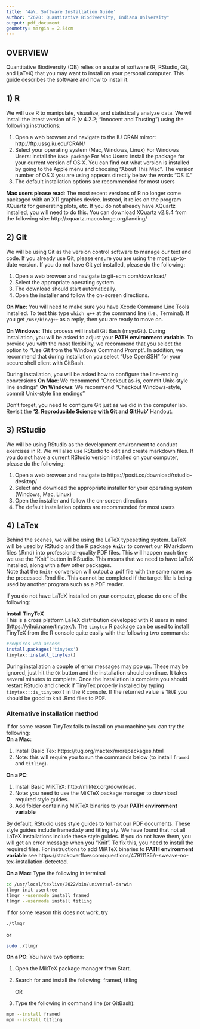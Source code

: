 ```yaml
---
title: '4a\. Software Installation Guide'
author: "Z620: Quantitative Biodiversity, Indiana University"
output: pdf_document
geometry: margin = 2.54cm
---
```


## OVERVIEW

Quantitative Biodiversity (QB) relies on a suite of software (R, RStudio, Git, and LaTeX) that you may want to install on your personal computer.
This guide describes the software and how to install it.

## 1) R

We will use R to manipulate, visualize, and statistically analyze data.
We will install the latest version of R (v 4.2.2; "Innocent and Trusting") using the following instructions:

1. Open a web browser and navigate to the IU CRAN mirror: http://ftp.ussg.iu.edu/CRAN/
2. Select your operating system (Mac, Windows, Linux)
    For Windows Users: install the `base package`
    For Mac Users: install the package for your current version of OS X. You can find out what version is installed by going to the Apple menu and choosing "About This Mac". The version number of OS X you are using appears directly below the words "OS X."
3. The default installation options are recommended for most users

**Mac users please read**:
    The most recent versions of R no longer come packaged with an X11 graphics device.
    Instead, it relies on the program XQuartz for generating plots, etc.
    If you do not already have XQuartz installed, you will need to do this.
    You can download XQuartz v2.8.4 from the following site: http://xquartz.macosforge.org/landing/

## 2) Git

We will be using Git as the version control software to manage our text and code.
If you already use Git, please ensure you are using the most up-to-date version.
If you do not have Git yet installed, please do the following:

1. Open a web browser and navigate to git-scm.com/download/
2. Select the appropriate operating system.
3. The download should start automatically.
4. Open the installer and follow the on-screen directions.

  **On Mac**: You will need to make sure you have Xcode Command Line Tools installed.
  To test this type `which g++` at the command line (i.e., Terminal).
  If you get `/usr/bin/g++` as a reply, then you are ready to move on.
  
  **On Windows**: This process will install Git Bash (msysGit). 
  During installation, you will be asked to adjust your **PATH environment variable**.
  To provide you with the most flexibility, we recommend that you select the option to "Use Git from the Windows Command Prompt".
  In addition, we recommend that during installation you select "Use OpenSSH" for your secure shell client with GitBash.
  
  During installation, you will be asked how to configure the line-ending conversions
  **On Mac**: We recommend "Checkout as-is, commit Unix-style line endings"
  **On Windows**: We recommend "Checkout Windows-style, commit Unix-style line endings"
  
Don't forget, you need to configure Git just as we did in the computer lab. 
Revisit the **'2\. Reproducible Science with Git and GitHub'** Handout.

## 3)  RStudio

We will be using RStudio as the development environment to conduct exercises in R. 
We will also use RStudio to edit and create markdown files. 
If you do not have a current RStudio version installed on your computer, please do the following:

1. Open a web browser and navigate to https://posit.co/download/rstudio-desktop/
2. Select and download the appropriate installer for your operating system (Windows, Mac, Linux)
3. Open the installer and follow the on-screen directions
4. The default installation options are recommended for most users

## 4)  LaTex

Behind the scenes, we will be using the LaTeX typesetting system.
LaTeX will be used by RStudio and the R package **`Knitr`** to convert our RMarkdown files (.Rmd) into professional-quality PDF files. 
This will happen each time we use the "Knit" button in RStudio.
This means that we need to have LaTeX installed, along with a few other packages.   
Note that the `Knitr` conversion will output a .pdf  file with the same name as the processed .Rmd file. This cannot be completed if the target file is being used by another program such as a PDF reader.  

If you do not have LaTeX installed on your computer, please do one of the following: 

**Install TinyTeX**  
This is a cross platform LaTeX distribution developed with R users in mind (<https://yihui.name/tinytex/>). The `tinytex` R package can be used to install TinyTeX from the R console quite easily with the following two commands:  

```r
#requires web access
install.packages('tinytex') 
tinytex::install_tinytex()
```

During installation a couple of error messages may pop up. 
These may be ignored, just hit the `OK` button and the installation should continue. 
It takes several minutes to complete.
Once the installation is complete you should restart RStudio and check if TinyTex properly installed by typing `tinytex:::is_tinytex()` in the R console. 
If the returned value is `TRUE` you should be good to knit .Rmd files to PDF.

### Alternative installation method  
If for some reason TinyTex fails to install on you machine you can try the following:  
**On a Mac**:

1. Install Basic Tex: https://tug.org/mactex/morepackages.html
2. Note: this will require you to run the commands below (to install `framed` and `titling`).

**On a PC**:

1. Install Basic MiKTeX: http://miktex.org/download.
2. Note: you need to use the MiKTeX package manager to download required style guides.
3. Add folder containing MiKTeX binaries to your **PATH environment variable**

By default, RStudio uses style guides to format our PDF documents. 
These style guides include framed.sty and titling.sty.
We have found that not all LaTeX installations include these style guides.
If you do not have them, you will get an error message when you "Knit".
To fix this, you need to install the required files.
For instructions to add MiKTeX binaries to **PATH environment variable** see https://stackoverflow.com/questions/47911135/r-sweave-no-tex-installation-detected.

**On a Mac**:
Type the following in terminal
    
```sh
cd /usr/local/texlive/2022/bin/universal-darwin
tlmgr init-usertree
tlmgr --usermode install framed
tlmgr --usermode install titling
```

If for some reason this does not work, try

```sh
./tlmgr
```

or 

```sh
sudo ./tlmgr
```

**On a PC**:
You have two options:
  
1. Open the MikTeX package manager from Start.
2. Search for and install the following: framed, titling
    
    OR
  
1. Type the following in command line (or GitBash):

```sh        
mpm --install framed
mpm --install titling
```